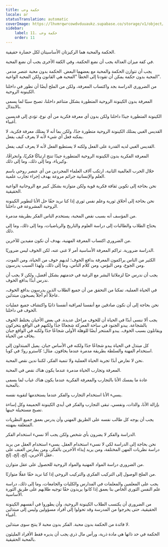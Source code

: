 ```yaml
---
title: حكمة وحب
locale: ar
statusTranslation: automatic
coverImage: https://lhvmrqwrcowdvduuaukz.supabase.co/storage/v1/object/public/strapi-uploads/small_cover-educacion-fundamental.webp-2d51a7828a2b1309555be27f7e2a61a0.webp
sidebar:
    label: 11. حكمة وحب
    order: 11
---
```

الحكمة والمحبة هما الركيزتان الأساسيتان لكل حضارة حقيقية.

في كفة ميزان العدالة يجب أن نضع الحكمة، وفي الكفة الأخرى يجب أن نضع المحبة.

يجب أن تتوازن الحكمة والمحبة مع بعضهما البعض. الحكمة بدون محبة عنصر مدمر. المحبة بدون حكمة يمكن أن تقودنا إلى الخطأ "المحبة هي القانون ولكن المحبة الواعية".

من الضروري الدراسة بجد واكتساب المعرفة، ولكن من الملح أيضًا أن نطور في داخلنا الكينونة الروحية.

المعرفة بدون الكينونة الروحية المتطورة بشكل متناغم داخلنا، تصبح سببًا لما يسمى بالابتذال.

الكينونة المتطورة جيدًا داخلنا ولكن بدون أي معرفة فكرية من أي نوع، تؤدي إلى قديسين أغبياء.

القديس الغبي يمتلك الكينونة الروحية متطورة جدًا، ولكن بما أنه لا يمتلك معرفة فكرية، لا يمكنه فعل أي شيء لأنه لا يعرف كيف يفعل.

القديس الغبي لديه القدرة على الفعل ولكنه لا يستطيع الفعل لأنه لا يعرف كيف يفعل.

المعرفة الفكرية بدون الكينونة الروحية المتطورة جيدًا تنتج ارتباكًا فكريًا، وانحرافًا، وكبرياء، وما إلى ذلك، وما إلى ذلك.

خلال الحرب العالمية الثانية، ارتكب آلاف العلماء المجردين من أي عنصر روحي باسم العلم والإنسانية جرائم مروعة بهدف إجراء تجارب علمية.

نحن بحاجة إلى تكوين ثقافة فكرية قوية ولكن متوازنة بشكل كبير مع الروحانية الواعية الحقيقية.

نحن بحاجة إلى أخلاق ثورية وعلم نفس ثوري إذا كنا نريد حقًا حل الأنا لتطوير الكينونة الروحية المشروعة في داخلنا.

من المؤسف أنه بسبب نقص المحبة، يستخدم الناس الفكر بطريقة مدمرة.

يحتاج الطلاب والطالبات إلى دراسة العلوم والتاريخ والرياضيات، وما إلى ذلك، وما إلى ذلك.

من الضروري اكتساب المعرفة المهنية، بهدف أن نكون مفيدين للآخرين.

الدراسة ضرورية. تراكم المعرفة الأساسية أمر لا غنى عنه، لكن الخوف ليس ضروريًا.

الكثير من الناس يراكمون المعرفة بدافع الخوف؛ لديهم خوف من الحياة، ومن الموت، ومن الجوع، ومن البؤس، ومن كلام الناس، وما إلى ذلك، ولهذا السبب يدرسون.

يجب أن ندرس حبًا لزملائنا البشر مع الرغبة في خدمتهم بشكل أفضل، ولكن لا يجب أن ندرس أبدًا بدافع الخوف.

في الحياة العملية، تمكنا من التحقق من أن جميع الطلاب الذين يدرسون بدافع الخوف، عاجلاً أم آجلاً يصبحون مبتذلين.

نحن بحاجة إلى أن نكون صادقين مع أنفسنا لمراقبة أنفسنا ذاتيًا واكتشاف جميع عمليات الخوف في داخلنا.

يجب ألا ننسى أبدًا في الحياة أن للخوف مراحل عديدة. في بعض الأحيان يختلط الخوف بالشجاعة. يبدو الجنود في ساحة المعركة شجعانًا جدًا ولكنهم في الواقع يتحركون ويقاتلون بسبب الخوف. يبدو المنتحر أيضًا للوهلة الأولى شجاعًا جدًا ولكنه في الواقع جبان يخاف من الحياة.

كل مبتذل في الحياة يبدو شجاعًا جدًا ولكنه في الأساس جبان. يميل المبتذلون إلى استخدام المهنة والسلطة بطريقة مدمرة عندما يخافون. مثال؛ كاسترو روا؛ في كوبا.

نحن لا نعارض أبدًا تجربة الحياة العملية ولا تنمية الفكر، لكننا ندين نقص المحبة.

المعرفة وتجارب الحياة مدمرة عندما يكون هناك نقص في المحبة.

عادة ما يمسك الأنا بالتجارب والمعرفة الفكرية عندما يكون هناك غياب لما يسمى بالمحبة.

يسيء الأنا استخدام التجارب والفكر عندما يستخدمها لتقوية نفسه.

بإزالة الأنا، والذات، ونفسي، تبقى التجارب والفكر في أيدي الكينونة الحميمة وكل إساءة تصبح مستحيلة حينها.

يجب أن يوجه كل طالب نفسه على الطريق المهني وأن يدرس بعمق جميع النظريات المتعلقة بمهنته.

الدراسة والفكر لا يضرون بأي شخص ولكن يجب ألا نسيء استخدام الفكر.

نحن بحاجة إلى الدراسة لكي لا نسيء استخدام العقل. يسيء استخدام العقل من يريد دراسة نظريات المهن المختلفة، ومن يريد إيذاء الآخرين بالفكر، ومن يمارس العنف على عقل الآخرين، إلخ، إلخ، إلخ.

من الضروري دراسة المواد المهنية والمواد الروحية للحصول على عقل متوازن.

من الملح الوصول إلى التركيب الفكري والتركيب الروحي إذا كنا نريد حقًا عقلًا متوازنًا.

يجب على المعلمين والمعلمات في المدارس والكليات والجامعات، وما إلى ذلك، دراسة علم النفس الثوري الخاص بنا بعمق إذا كانوا يريدون حقًا توجيه طلابهم على طريق الثورة الأساسية.

من الضروري أن يكتسب الطلاب الكينونة الروحية، وأن يطوروا في أنفسهم الكينونة الحقيقية، حتى يخرجوا من المدرسة وقد تحولوا إلى أفراد مسؤولين وليس إلى مبتذلين أغبياء.

لا فائدة من الحكمة بدون محبة. الفكر بدون محبة لا ينتج سوى مبتذلين.

الحكمة في حد ذاتها هي مادة ذرية، ورأس مال ذري يجب أن يديره فقط الأفراد المليئون بالمحبة الحقيقية.

